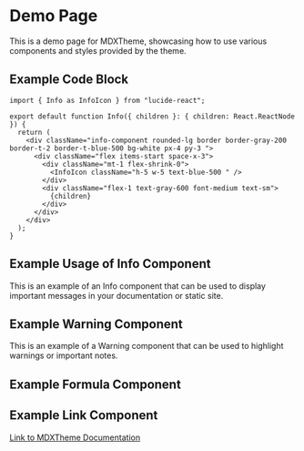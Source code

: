 # Demo Page

This is a demo page for MDXTheme, showcasing how to use various components and styles provided by the theme.

## Example Code Block

```react:/template/components/Info.tsx:
import { Info as InfoIcon } from "lucide-react";

export default function Info({ children }: { children: React.ReactNode }) {
  return (
    <div className="info-component rounded-lg border border-gray-200 border-t-2 border-t-blue-500 bg-white px-4 py-3 ">
      <div className="flex items-start space-x-3">
        <div className="mt-1 flex-shrink-0">
          <InfoIcon className="h-5 w-5 text-blue-500 " />
        </div>
        <div className="flex-1 text-gray-600 font-medium text-sm">
          {children}
        </div>
      </div>
    </div>
  );
}
```

## Example Usage of Info Component

<Info>
  This is an example of an Info component that can be used to display important
  messages in your documentation or static site.
</Info>

## Example Warning Component

<Warning>
  This is an example of a Warning component that can be used to highlight
  warnings or important notes.
</Warning>

## Example Formula Component

<Formula formula="E=mc^2" block={true} />

## Example Link Component

[Link to MDXTheme Documentation](https://docs.neelparpia.me/mdxtheme)
